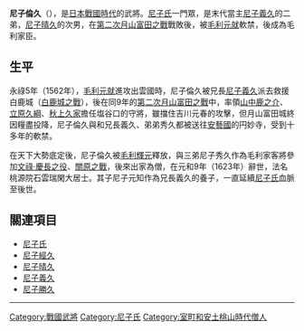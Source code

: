 {{japanese|japanese=尼子 倫久|kana=あまご ともひさ|romaji=Amago tomohisa}}
'''尼子倫久'''（{{bd|1546年||1623年|catIdx=n}}），是[[日本|日本]][[戰國_(日本)|戰國時代]]的武將。[[尼子氏|尼子氏]]一門眾，是末代當主[[尼子義久|尼子義久]]的二弟，[[尼子晴久|尼子晴久]]的次男，在[[第二次月山富田之戰|第二次月山富田之戰]]戰敗後，被[[毛利元就|毛利元就]]軟禁，後成為毛利家臣。

==生平==
永祿5年（1562年），[[毛利元就|毛利元就]]進攻出雲國時，尼子倫久被兄長[[尼子義久|尼子義久]]派去救援白鹿城（[[白鹿城之戰|白鹿城之戰]]），後在同9年的[[第二次月山富田之戰|第二次月山富田之戰]]中，率領[[山中鹿之介|山中鹿之介]]、[[立原久綱|立原久綱]]、[[秋上久家|秋上久家]]擔任塩谷口的守將，雖擋住吉川元春的攻擊，但月山富田城終因糧盡投降，尼子倫久與和兄長義久、弟弟秀久都被送往[[安藝國|安藝國]]的円妙寺，受到十多年的軟禁。

在天下大勢底定後，尼子倫久被[[毛利輝元|毛利輝元]]釋放，與三弟尼子秀久作為毛利家客將參加[[文祿·慶長之役|文祿·慶長之役]]、[[關原之戰|關原之戰]]，後來出家為僧，在元和9年（1623年）辭世，法名桃源院石雲瑞閑大居士。其子尼子元知作為兄長義久的養子，一直延續[[尼子氏|尼子氏]]血脈至後世。
== 關連項目 ==
* [[尼子氏|尼子氏]]
* [[尼子經久|尼子經久]]
* [[尼子晴久|尼子晴久]]
* [[尼子義久|尼子義久]]
* [[尼子勝久|尼子勝久]]

----

[[Category:戰國武將|Category:戰國武將]]
[[Category:尼子氏|Category:尼子氏]]
[[Category:室町和安土桃山時代僧人|Category:室町和安土桃山時代僧人]]
